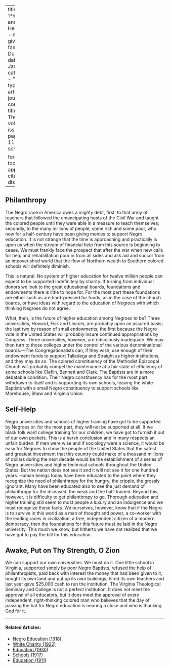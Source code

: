 
---
title: 'Philanthropy and Self Help'
author:
  - name:
      given: W.E.B.
      family: Du Bois
date: Jan. 1918
categories: 
  - ""
citation: 
  type: article-journal
  container-title: The Crisis
  volume: 16
  issue: 3
  page: 113-114
google-scholar: true

format:
  html:
    toc: false
    appendix-cite-as: display
---



## Philanthropy

The Negro race in America owes a mighty debt, first, to that army of teachers that followed the emancipating hosts of the Civil War and taught the colored people until they were able in a measure to teach themselves; secondly, to the many millions of people, some rich and some poor, who now for a half-century have been giving monies to support Negro education. It is not strange that the time is approaching and practically is upon us when the stream of financial help from this source is beginning to cease. We must frankly face the prospect that after the war when new calls for help and rehabilitation pour in from all sides and ask aid and succor from an impoverished world that the flow of Northern wealth to Southern colored schools will definitely diminish.

This is natural. No system of higher education for twelve million people can expect to be supported indefinitely by charity. If turning from individual donors we look to the great educational boards, foundations and endowments there is little to hope for. For the most part these foundations are either such as are hard-pressed for funds, as in the case of the church boards, or have ideas with regard to the education of Negroes with which thinking Negroes do not agree.

What, then, is the future of higher education among Negroes to be? Three universities, Howard, Fisk and Lincoln, are probably upon an assured basis; the last two by reason of small endowments, the first because the Negro vote in the United States will probably insure continued appropriations by Congress. Three universities, however, are ridiculously inadequate. We may then turn to those colleges under the control of the various denominational boards.---The Congregationalists can, if they wish, use enough of their endowment funds to support Talladega and Straight as higher institutions, and they may do so. The colored constituency of the Methodist Episcopal Church will probably compel the maintenance at a fair state of efficiency of some schools like Claflin, Bennett and Clark. The Baptists are in a more debatable condition. Their Negro constituency has for the most part withdrawn to itself and is supporting its own schools, leaving the white Baptists with a small Negro constituency to support schools like Morehouse, Shaw and Virginia Union.

## Self-Help

Negro universities and schools of higher training have got to be supported by Negroes or, for the most part, they will not be supported at all. If we black folk want college training for our children, we have got to furnish it out of our own pockets. This is a harsh conclusion and in many respects an unfair burden. If men were wise and if sociology were a science, it would be easy for Negroes to show the people of the United States that the safest and greatest investment that this country could make of a thousand millions of dollars during the next decade would be the establishment of a series of Negro universities and higher technical schools throughout the United States. But the nation does not see it and it will not see it for one hundred years. Human beings today have been educated to the point where they recognize the need of philanthropy for the hungry, the cripple, the grossly ignorant. Many have been educated also to see the just demand of philanthropy for the diseased, the weak and the half-trained. Beyond this, however, it is difficulty to get philanthropy to go. Thorough education and higher training still seem to most people a luxury and an indulgence and we must recognize these facts. We ourselves, however, know that if the Negro is to survive in this world as a man of thought and power, a co-worker with the leading races in civilization, a free, independent citizen of a modern democracy, then the foundations for this future must be laid in the Negro university. This much we know, but hitherto we have not realized that we have got to pay the bill for this education.

## Awake, Put on Thy Strength, O Zion

We can support our own universities. We must do it. One little school in Virginia, supported simply by poor Negro Baptists, refused the help of philanthropists, paid back with interest the money that had been given to it, bought its own land and put up its own buildings, hired its own teachers and last year gave $25,000 cash to run the institution. The Virginia Theological Seminary and College is not a perfect institution. It does not meet the approval of all educators, but it does meet the approval of every independent, right-thinking colored man who believes that the day of passing the hat for Negro education is nearing a close and who is thanking God for it.

<!-- Similar articles start here -->

<hr>
#### Related Articles:

* [Negro Education (1918)](/Volumes/15/04/negro_education.html)
* [White Charity (1922)](/Volumes/24/02/whitecharity.html)
* [Education (1930)](/Volumes/37/02/education.html)
* [Schools (1917)](/Volumes/13/03/schools.html)
* [Education (1911)](/Volumes/01/04/education.html)

<!-- Similar articles end here -->
